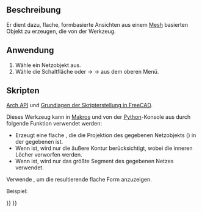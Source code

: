 <languages/>

{{Docnav/de
|
|
|[[Arch_Workbench/de|Arch]]
|IconL=
|IconR=
|IconC=Workbench_Arch.svg
}}

{{VeryImportantMessage|DISER BEFEHL IST VERALTET<br>
Er ist in {{VersionPlus/de|1.0}} nicht mehr enthalten.}}

{{GuiCommand/de
|Name=Arch 3Views
|Name/de=Arch 3Ansichten
|MenuLocation=Arch → Dienstprogramme → 3 Ansichten aus Netz
|Workbenches=[[Arch_Workbench/de|Arch]]
|SeeAlso=[[Arch_SplitMesh/de|Arch NetzAufteilen]], [[Arch_MeshToShape/de|Arch NetzZuForm]]
}}

<span id="Description"></span>
==Beschreibung==

{{Emphasis|Dieser Befehl wird zur Zeit nicht verwendet.}} Er dient dazu, flache, formbasierte Ansichten aus einem [[Mesh_Workbench/de|Mesh]] basierten Objekt zu erzeugen, die von der {{KEY|[[Image:Arch Equipment.svg|24px]] [[Arch_Equipment/de|Arch Ausrüstung]]}} Werkzeug.

<span id="Usage"></span>
==Anwendung== 

# Wähle ein Netzobjekt aus.
# Wähle die {{KEY|[[Image:Arch 3Views.svg|16px]]}} Schaltfläche oder {{KEY|Arch}} → {{KEY|Utilities}} → {{KEY|[[Image:Arch 3Views.svg|16px]] [[Arch_3Views|3Ansichten]]}} aus dem oberen Menü.

<span id="Scripting"></span>
==Skripten==

{{Emphasis|Siehe auch:}} [[Arch_API/de|Arch API]] und [[FreeCAD_Scripting_Basics/de|Grundlagen der Skripterstellung in FreeCAD]].

Dieses Werkzeug kann in [[Macros/de|Makros]] und von der [[Python/de|Python]]-Konsole aus durch folgende Funktion verwendet werden:
{{Code|code=
shape = createMeshView(obj, direction=FreeCAD.Vector(0, 0, -1), outeronly=False, largestonly=False)
}}
* Erzeugt eine flache {{incode|Form}}, die die Projektion des gegebenen Netzobjekts ({{incode|obj}}) in der gegebenen {{incode|Richtung}} ist.
* Wenn {{incode|nuraußen}} {{incode|True}} ist, wird nur die äußere Kontur berücksichtigt, wobei die inneren Löcher verworfen werden.
* Wenn {{incode|nurgrößtes}} {{incode|True}} ist, wird nur das größte Segment des gegebenen Netzes verwendet.

Verwende {{incode|Part.show()}}, um die resultierende flache Form anzuzeigen.

Beispiel:
{{Code|code=
import FreeCAD, Draft, Arch, Mesh, MeshPart

Line = Draft.makeWire([FreeCAD.Vector(0, 0, 0), FreeCAD.Vector(2000, 2000, 0)])
Wall = Arch.makeWall(Line, width=150, height=3000)
FreeCAD.ActiveDocument.recompute()

Shape = Wall.Shape.copy(False)
Shape.Placement = Wall.getGlobalPlacement()

mesh_obj = FreeCAD.ActiveDocument.addObject("Mesh::Feature", "Mesh")
mesh_obj.Mesh = MeshPart.meshFromShape(Shape=Shape, MaxLength=520)
mesh_obj.ViewObject.DisplayMode = "Flat Lines"
FreeCAD.ActiveDocument.recompute()

XAxis = FreeCAD.Vector(1, 0, 0)
YAxis = FreeCAD.Vector(0, 1, 0)
ZAxis = FreeCAD.Vector(0, 0, -1)

s1 = Arch.createMeshView(mesh_obj, ZAxis)
s2 = Arch.createMeshView(mesh_obj, XAxis)
s3 = Arch.createMeshView(mesh_obj, YAxis)

Part.show(s1)
Part.show(s2)
Part.show(s3)

Wall.ViewObject.Visibility = False
mesh_obj.ViewObject.Visibility = False
}}


{{Docnav/de
|
|
|[[Arch_Workbench/de|Arch]]
|IconL=
|IconR=
|IconC=Workbench_Arch.svg
}}

{{BIM_Tools_navi{{#translation:}}}}
{{Userdocnavi{{#translation:}}}}